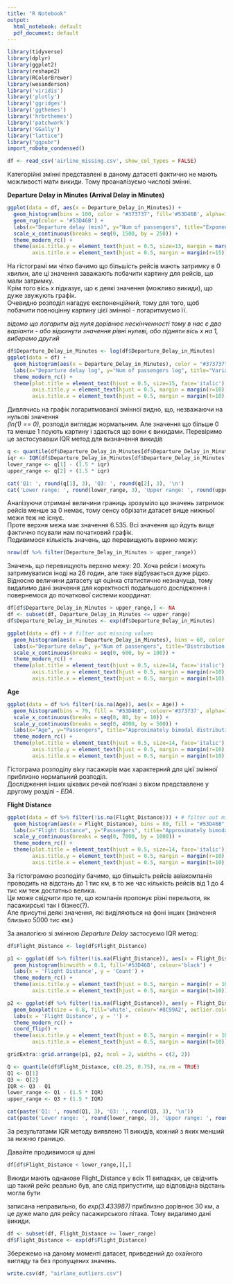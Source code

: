 ---
title: "R Notebook"
output:
  html_notebook: default
  pdf_document: default
---

```{r}
library(tidyverse)
library(dplyr)
library(ggplot2)
library(reshape2)
library(RColorBrewer)
library(wesanderson)
library('viridis')
library('plotly')
library('ggridges')
library('ggthemes')
library('hrbrthemes')
library('patchwork')
library('GGally')
library("lattice")
library("ggpubr")
import_roboto_condensed()
```

```{r}
df <- read_csv('airline_missing.csv', show_col_types = FALSE)
```

Категорійні змінні представлені в даному датасеті фактично не мають можливості мати викиди. Тому проаналізуємо числові змінні.

**Departure Delay in Minutes** **(Arrival Delay in Minutes)**

```{r, fig.height=6, fig.width=12}
ggplot(data = df, aes(x = Departure_Delay_in_Minutes)) +
  geom_histogram(bins = 100, color = "#373737", fill='#53D46B', alpha=1) +
  geom_rug(color = '#53D46B') + 
  labs(x="Departure delay (min)", y="Num of passengers", title="Exponential distribution", subtitle="Most flights were without delays") + 
  scale_x_continuous(breaks = seq(0, 1500, by = 250)) + 
  theme_modern_rc() + 
  theme(axis.title.y = element_text(hjust = 0.5, size=13, margin = margin(r=10)), 
        axis.title.x = element_text(hjust = 0.5, margin = margin(r=15), size=13))
```

На гістограмі ми чітко бачимо що більшість рейсів мають затримку в 0 хвилин, але ці значення заважають побачити картину для рейсів, що мали затримку.\
Крім того вісь *x* підказує, що є деякі значення (можливо викиди), що дуже звужують графік.\
Очевидно розподіл нагадує експоненційний, тому для того, щоб побачити повноцінну картину цієї змінної - логаритмуємо її.

*відомо що логаритм від нуля дорівнює нескінченності тому в нас є два варіанти - або відкинути значення рівні нулеві, або підняти вісь х на 1, виберемо другий*

```{r, fig.height=6, fig.width=10}
df$Departure_Delay_in_Minutes <- log(df$Departure_Delay_in_Minutes)
ggplot(data = df) +
  geom_histogram(aes(x = Departure_Delay_in_Minutes), color = "#373737", fill='#53D46B', binwidth = 0.3) +
  labs(x="Departure delay log", y="Num of passengers log", title="Variable after logarithmization") + 
  theme_modern_rc() + 
  theme(plot.title = element_text(hjust = 0.5, size=15, face='italic'), 
        axis.title.y = element_text(hjust = 0.5, margin = margin(r=10), size=13), 
        axis.title.x = element_text(hjust = 0.5, margin = margin(t=10), size=13))
```

Дивлячись на графік логаритмованої змінної видно, що, незважаючи на нульові значення\
*(ln(1) == 0)*, розподіл виглядає нормальним. Але значення що більше 0 та менше 1 псують картину і здається що вони є викидами.
Перевіримо це застосувавши IQR метод для визначення викидів

```{r}
q <- quantile(df$Departure_Delay_in_Minutes[df$Departure_Delay_in_Minutes >= 0], c(0.25, 0.75))
iqr <- IQR(df$Departure_Delay_in_Minutes[df$Departure_Delay_in_Minutes >= 0])
lower_range <- q[1] - (1.5 * iqr)
upper_range <- q[2] + (1.5 * iqr)
```

```{r}
cat('Q1: ', round(q[1], 3), 'Q3: ', round(q[2], 3), '\n')
cat('Lower range: ', round(lower_range, 3), 'Upper range: ', round(upper_range, 3))
```

Аналізуючи отримані величини границь зрозуміло що значень затримок рейсів менше за 0 немає, тому сенсу обрізати датасет вище нижньої межи теж не існує.\
Проте верхня межа має значення 6.535. Всі значення що йдуть вище фактично псували нам початковий графік.\
Подивимося кількість значень, що перевищують верхню межу:

```{r}
nrow(df %>% filter(Departure_Delay_in_Minutes > upper_range))
```

Значень, що перевищують верхню межу: 20. Хоча рейси і можуть затримуватися іноді на 26 годин, але таке відбувається дуже рідко.\
Відносно величини датасету ця оцінка статистично незначуща, тому видалимо дані значення для коректності подальшого дослідження і повернемося до початкової системи координат.

```{r}
df[df$Departure_Delay_in_Minutes > upper_range,] <- NA
df <- subset(df, Departure_Delay_in_Minutes <= upper_range)
df$Departure_Delay_in_Minutes <- exp(df$Departure_Delay_in_Minutes)
```

```{r, fig.height=6, fig.width=10}
ggplot(data = df) + # filter out missing values
  geom_histogram(aes(x = Departure_Delay_in_Minutes), bins = 60, color = "#373737", fill='#53D46B') +
  labs(x="Departure delay", y="Num of passengers", title="Distribution after removal of emissions") + 
  scale_x_continuous(breaks = seq(0, 600, by = 100)) + 
  theme_modern_rc() + 
  theme(plot.title = element_text(hjust = 0.5, size=14, face='italic'), 
        axis.title.y = element_text(hjust = 0.5, margin = margin(r=10), size=12), 
        axis.title.x = element_text(hjust = 0.5, margin = margin(t=10), size=12))
```

**Age**

```{r, fig.height=6, fig.width=10}
ggplot(data = df %>% filter(!is.na(Age)), aes(x = Age)) +
  geom_histogram(bins = 79, fill = "#53D46B", colour='#373737', alpha=1) +
  scale_x_continuous(breaks = seq(0, 80, by = 10)) +
  scale_y_continuous(breaks = seq(0, 4000, by = 500)) + 
  labs(x="Age", y="Passengers", title="Approximately bimodal distribution") +
  theme_modern_rc() + 
  theme(plot.title = element_text(hjust = 0.5, size=14, face='italic'), 
        axis.title.y = element_text(hjust = 0.5, margin = margin(r=10), size=12), 
        axis.title.x = element_text(hjust = 0.5, margin = margin(t=10), size=12)) 
```

Гістограма розподілу віку пасажирів має характерний для цієї змінної приблизно нормальний розподіл.\
Дослідження інших цікавих речей пов'язані з віком представлене у другому розділі - *EDA*.

**Flight Distance**

```{r, fig.height=6, fig.width=10}
ggplot(data = df %>% filter(!is.na(Flight_Distance))) + # filter out missing values
  geom_histogram(aes(x = Flight_Distance), bins = 80, fill = "#53D46B", colour='#373737') +
  labs(x="Flight Distance", y="Passengers", title="Approximately bimodal distribution") +
  scale_y_continuous(breaks = seq(0, 7000, by = 1000)) + 
  theme_modern_rc() + 
  theme(plot.title = element_text(hjust = 0.5, size=14, face='italic'), 
        axis.title.y = element_text(hjust = 0.5, margin = margin(r=10), size=12), 
        axis.title.x = element_text(hjust = 0.5, margin = margin(t=10), size=12)) 
```

За гістограмою розподілу бачимо, що більшість рейсів авіакомпанія проводить на відстань до 1 тис км, в то же час кількість рейсів від 1 до 4 тис км теж достатньо велика.\
Це може свідчити про те, що компанія пропонує різні перельоти, як пасажирські так і бізнес(?).\
Але присутні деякі значення, які виділяються на фоні інших (значення близько 5000 тис км.)

За аналогією зі змінною *Departure Delay* застосуємо IQR метод:

```{r}
df$Flight_Distance <- log(df$Flight_Distance)
```

```{r, fig.width=13, fig.height=5}
p1 <- ggplot(df %>% filter(!is.na(Flight_Distance)), aes(x = Flight_Distance)) +
  geom_histogram(binwidth = 0.1, fill='#53D46B', colour='black') +
  labs(x = 'Flight Distance', y = 'Count') +
  theme_modern_rc() + 
  theme(axis.title.y = element_text(hjust = 0.5, margin = margin(r = 10)), 
        axis.title.x = element_text(hjust = 0.5, margin = margin(t=10))) 

p2 <- ggplot(df %>% filter(!is.na(Flight_Distance)), aes(y = Flight_Distance)) +
  geom_boxplot(size = 0.8, fill='white', colour='#8C99A2', outlier.colour = '#53D46B', outlier.size=3, ) +
  labs(x = 'Flight Distance', y = '') +
  theme_modern_rc() +
  coord_flip() + 
  theme(axis.title.y = element_text(hjust = 0.5, margin = margin(r = 10)), 
        axis.title.x = element_text(hjust = 0.5, margin = margin(t=10))) 

gridExtra::grid.arrange(p1, p2, ncol = 2, widths = c(2, 2))

```

```{r}
Q <- quantile(df$Flight_Distance, c(0.25, 0.75), na.rm = TRUE)
Q1 <- Q[1]
Q3 <- Q[2]
IQR <- Q3 - Q1
lower_range <- Q1 - (1.5 * IQR)
upper_range <- Q3 + (1.5 * IQR)
```

```{r}
cat(paste('Q1: ', round(Q1, 3), 'Q3: ', round(Q3, 3), '\n'))
cat(paste('Lower range: ', round(lower_range, 3), 'Upper range: ', round(upper_range, 3)))
```

За результатами IQR методу виявлено 11 викидів, кожний з яких менший за нижню границю.

Давайте продивимося ці дані

```{r}
df[df$Flight_Distance < lower_range,][,]
```

Викиди мають однакове Flight_Distance у всіх 11 випадках, це свідчить що такий рейс реально був, але слід припустити, що відповідна відстань могла бути

записана неправильно, бо *exp(3.433987)* приблизно дорівнює 30 км, а це дуже мало для рейсу пасажирського літака. Тому видалимо дані викиди.

```{r}
df <- subset(df, Flight_Distance >= lower_range)
df$Flight_Distance <- exp(df$Flight_Distance)
```

Збережемо на даному моменті датасет, приведений до охайного вигляду та без пропущених значень.

```{r}
write.csv(df, "airlane_outliers.csv")
```
